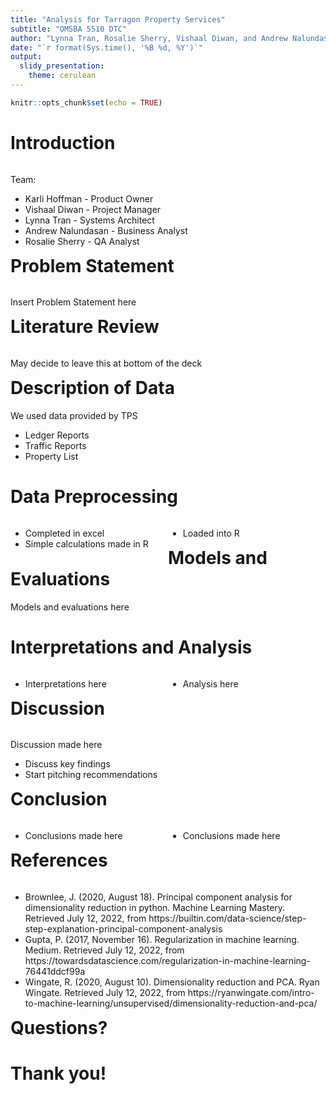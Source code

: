 ```yaml
---
title: "Analysis for Tarragon Property Services" 
subtitle: "OMSBA 5510 DTC"
author: "Lynna Tran, Rosalie Sherry, Vishaal Diwan, and Andrew Nalundasan"
date: "`r format(Sys.time(), '%B %d, %Y')`"
output:
  slidy_presentation:
    theme: cerulean
---
```


```r
knitr::opts_chunk$set(echo = TRUE)
```

Introduction
=======================================
<div style="float: left; width: 100%;">

Team:

+ Karli Hoffman - Product Owner
+ Vishaal Diwan - Project Manager
+ Lynna Tran - Systems Architect
+ Andrew Nalundasan - Business Analyst
+ Rosalie Sherry - QA Analyst

</div>

Problem Statement
=======================================
<div style="float: left; width: 100%;">

Insert Problem Statement here

</div>

Literature Review
=======================================
<div style="float: left; width: 100%;">

May decide to leave this at bottom of the deck

</div>


Description of Data
=========================================

We used data provided by TPS

- Ledger Reports
- Traffic Reports
- Property List


Data Preprocessing
=========================================
<div style="float: left; width: 50%;">

- Completed in excel
- Simple calculations made in R

</div>
<div style="float: left; width: 50%;">

- Loaded into R
    
</div>


Models and Evaluations
=========================================

Models and evaluations here


Interpretations and Analysis
=========================================
<div style="float: left; width: 50%;">

- Interpretations here

</div>
<div style="float: left; width: 50%;">

- Analysis here
    
</div>


Discussion
=========================================
<div style="float: left; width: 100%;">

Discussion made here

+ Discuss key findings
+ Start pitching recommendations

</div>


Conclusion
=========================================
<div style="float: left; width: 50%;">

- Conclusions made here

</div>

<div style="float: left; width: 50%;">

- Conclusions made here
    
</div>


References
=========================================
<div style="float: left; width: 100%;">

+ Brownlee, J. (2020, August 18). Principal component analysis for dimensionality reduction in python. Machine Learning Mastery. Retrieved July 12, 2022, from https://builtin.com/data-science/step-step-explanation-principal-component-analysis
+ Gupta, P. (2017, November 16). Regularization in machine learning. Medium. Retrieved July 12, 2022, from https://towardsdatascience.com/regularization-in-machine-learning-76441ddcf99a
+ Wingate, R. (2020, August 10). Dimensionality reduction and PCA. Ryan Wingate. Retrieved July 12, 2022, from https://ryanwingate.com/intro-to-machine-learning/unsupervised/dimensionality-reduction-and-pca/

</div>


Questions?
=========================================
<div style="float: left; width: 100%;">

</div>

Thank you!
=========================================
<div style="float: left; width: 100%;">

</div>
